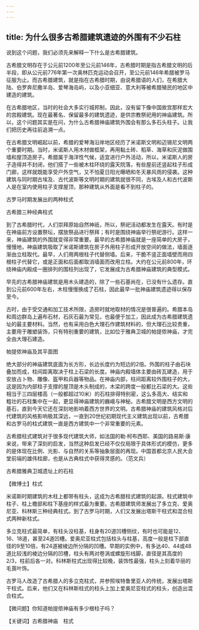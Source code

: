```yaml
---
---
---
```

title: 为什么很多古希腊建筑遗迹的外围有不少石柱
---




说到这个问题，我们必须先来解释一下什么是古希腊建筑。

古希腊文明存在于公元前1200年至公元前146年，古希腊时期是指古希腊文明的后半段，即从公元前776年第一次奥林匹克运动会召开，至公元前146年希腊被罗马征服为止。而古希腊建筑，就是指在古希腊时期，由说希腊语的人们，在希腊大陆、伯罗奔尼撒半岛、爱琴海岛屿，以及小亚细亚、意大利等被希腊殖民的地区中建造的建筑。

在古希腊地区，当时的社会大多实行城邦制，因此，没有留下像中国故宫那样宏大的宫殿建筑。现在最著名、保留最多的建筑遗迹，是供宗教祭祀用的神庙建筑。所以，这个问题其实是在问，为什么古希腊神庙建筑外围会有那么多石头柱子。让我们把历史再往前追溯一点。

在古希腊文明崛起以前，希腊的爱琴海沿岸地区经历了米诺斯文明和迈锡尼文明两个重要时期。当时，米诺斯人用木材做框架，再用黏土砖、稻草、海草和灰泥做围墙和屋顶造房子。希腊属于海洋性气候，适宜进行户外活动，所以，米诺斯人的房子造得并不封闭，他们搭了一些被木柱环绕的露天院落，有些屋前还竖起柱子形成门廊，这样就既能享受户外空气，又不怕夏日阳光曝晒和冬天暴风雨的侵袭。这种建筑与同时期古埃及、古代波斯等文明时期的建筑就很不同，古埃及人和古代波斯人是在室内使用柱子支撑屋顶，那种建筑从外面是看不到柱子的。

古罗马时期发展出的两种柱式



古希腊三种经典柱式



到了古希腊时代，人们崇拜原始自然神祇，所以，祭祀活动都发生在露天。有时是在神庙前方设置祭坛，摆放祭品进行祭拜；有时是围绕神庙举行祭祀游行。这样一来，神庙建筑的外围就变得非常重要。最早的古希腊神庙就是一座简单的大房子，慢慢地，神庙建筑吸取了米诺斯建筑在房子外用柱子形成开放空间的做法，墙面逐渐由立柱取代。最早，人们用两根柱子代替侧墙。后来，干脆不竖正面墙壁而用四根柱子代替它，或是正面和后面都取消墙面而改用立柱。大约在公元前800年，环绕神庙内殿成一圈排列的围柱列出现了，它发展成为古希腊神庙建筑的典型模式。

早先的古希腊神庙建筑是用木头建造的，除了一些石基尚在，已没有什么遗存。直到公元前600年左右，木柱慢慢换成了石柱，因此最早一批神庙建筑遗迹得以保存至今。

古时，由于受交通和加工技术所限，造房时就地取材的情况是很普遍的。希腊本岛和周边群岛上遍布石材，石灰石最为常见，也最便于加工，因此成为古希腊建筑遗址的最主要材料。当然，也有采用白色大理石作建筑材料的，但大理石比较贵重，主要用于雕塑装饰，只有特别重要的建筑，比如位于雅典卫城的帕提侬神庙，才完全由大理石建造。

帕提侬神庙及其平面图



绝大部分的神庙建筑底面为长方形，长边长度约为短边的2倍。外围的柱子由石块叠加而成，柱间距离取决于柱上石梁的长度。神庙内殿墙体主要由砖瓦建造，用于安放占卜物、雕像、盔甲和兵器等物品。在神庙内部，柱间距离较外围柱子的大，这是因为内部柱子支撑的屋顶是木头制成的，木梁的跨度一般都比石梁的大。这些相当于三四层楼高（一般都超过10米）的石柱排得特别密，这么多高大、结实和粗壮的石柱集中在一起，更显得神庙建筑的巍峨与神秘。古希腊文明是西方文明的基石，直到今天它还在深刻地影响着西方世界的文明。古希腊神庙的建筑风格对后代建筑的风格影响极其深远，一直到20世纪初期现代主义建筑出现以前，古希腊和古罗马的柱式建筑一直是西方建筑中一个非常重要的元素。

古希腊柱式建筑对于很多现代建筑大师，如法国的勒·柯布西耶、美国的路易斯·康来说，带来了深刻的启发，当然这种启发已经不仅仅局限于具体形式的模仿，更多的是体现在比例、光影、与自然的关系等抽象层面的再现。中国首都北京人民大会堂前端的雄伟柱廊，也是从古典柱式中获得灵感的。（范文兵）

古希腊雅典卫城遗址上的石柱





【微博士】柱式

米诺斯时期建筑的木柱上都带有柱头，这成为古希腊柱式建筑的起源。柱式建筑中柱子、柱上檐部和柱下基座的样式最为重要。古希腊建筑师发展出了多立克、爱奥尼亚、科林斯三种经典柱式。到了古罗马时期，人们又发展出塔斯干柱式和混合柱式两种新柱式。

多立克柱式最简单，有柱头没柱基，柱身有20道凹槽侧纹，有时也可能是12、16、18道，甚至24道凹槽。爱奥尼亚柱式包括柱头与柱基，高度一般是柱下部直径的9至10倍，有24道被棱边所分隔的凹槽。早期的实例中，有多达40、44或48道比较浅的棱边分隔的凹槽，柱头有两对卷涡或螺旋形线脚，直径是其高度的2/3，柱前后各一对。科林斯柱式出现得比较晚，装饰性最强，柱头上刻着华丽的毛茛叶饰。

古罗马人改造了古希腊人的多立克柱式，并参照埃特鲁里亚人的传统，发展出塔斯干柱式。后来，他们又在科林斯柱式的柱头上加上爱奥尼亚柱式的柱头，创造出混合柱式。

【微问题】你知道帕提侬神庙有多少根柱子吗？

【关键词】古希腊神庙　柱式